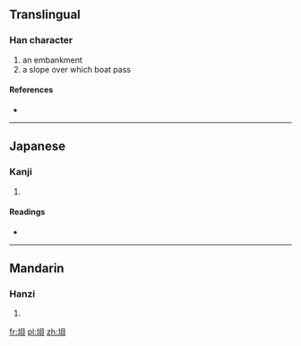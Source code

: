 {{also|壩}}
==Translingual==

===Han character===
{{Han char|rn=32|rad=土|as=07|sn=10|four=|canj=土月山金 (GBUC)}}

# an embankment
# a slope over which boat pass

====References====
* {{Han ref|kx=0229.100|dkj=05098|dj=0465.010|hdz=10444.020|uh=57BB|ud=22459}}

----

==Japanese==

===Kanji===
{{ja-kanji|grade=|rs=土07}}

# {{defn|lang=ja|sort=土07}}

====Readings====
* {{ja-readings|on=[[はい]] (hai), [[は]] (ha), [[へ]] (he)|kun=[[つつみ]] (tsutsumi)}}

----

==Mandarin==

===Hanzi===
{{cmn-hanzi|pin=[[bà]] ([[ba4]]), [[zhuì]] ([[zhui4]])|wg=pa<sup>4</sup>, chui<sup>4</sup>}}

# {{defn|lang=cmn|sort=土07}}

[[fr:垻]]
[[pl:垻]]
[[zh:垻]]
